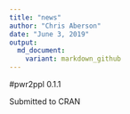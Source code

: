 ---
title: "news"
author: "Chris Aberson"
date: "June 3, 2019"
output: 
  md_document:
    variant: markdown_github
---

#pwr2ppl 0.1.1 

Submitted to CRAN

